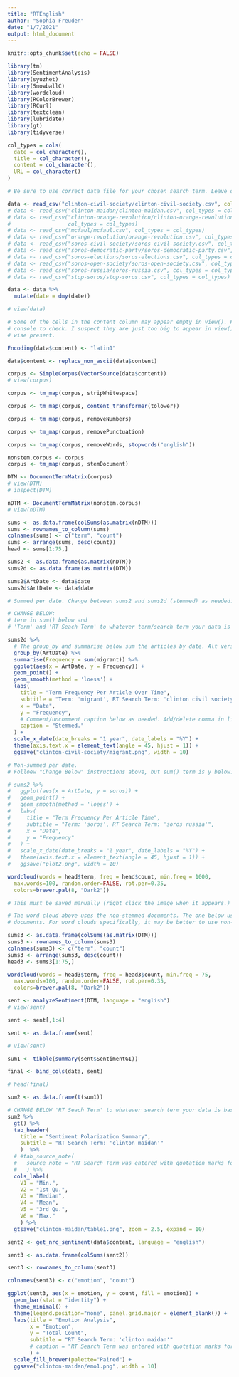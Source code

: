 ```yaml
---
title: "RTEnglish"
author: "Sophia Freuden"
date: "1/7/2021"
output: html_document
---
```


```r
knitr::opts_chunk$set(echo = FALSE)
```

```r
library(tm)
library(SentimentAnalysis)
library(syuzhet)
library(SnowballC)
library(wordcloud)
library(RColorBrewer)
library(RCurl)
library(textclean)
library(lubridate)
library(gt)
library(tidyverse)
```

```r
col_types = cols(
  date = col_character(),
  title = col_character(),
  content = col_character(),
  URL = col_character()
)

# Be sure to use correct data file for your chosen search term. Leave others commented out.

data <- read_csv("clinton-civil-society/clinton-civil-society.csv", col_types = col_types)
# data <- read_csv("clinton-maidan/clinton-maidan.csv", col_types = col_types)
# data <- read_csv("clinton-orange-revolution/clinton-orange-revolution.csv",
#                  col_types = col_types)
# data <- read_csv("mcfaul/mcfaul.csv", col_types = col_types)
# data <- read_csv("orange-revolution/orange-revolution.csv", col_types = col_types)
# data <- read_csv("soros-civil-society/soros-civil-society.csv", col_types = col_types)
# data <- read_csv("soros-democratic-party/soros-democratic-party.csv", col_types = col_types)
# data <- read_csv("soros-elections/soros-elections.csv", col_types = col_types)
# data <- read_csv("soros-open-society/soros-open-society.csv", col_types = col_types)
# data <- read_csv("soros-russia/soros-russia.csv", col_types = col_types)
# data <- read_csv("stop-soros/stop-soros.csv", col_types = col_types)

data <- data %>%
  mutate(date = dmy(date))

# view(data)

# Some of the cells in the content column may appear empty in view(). Print one row in
# console to check. I suspect they are just too big to appear in view(), but are other-
# wise present.
```

```r
Encoding(data$content) <- "latin1"

data$content <- replace_non_ascii(data$content)
```

```r
corpus <- SimpleCorpus(VectorSource(data$content))
# view(corpus)
```

```r
corpus <- tm_map(corpus, stripWhitespace)

corpus <- tm_map(corpus, content_transformer(tolower))

corpus <- tm_map(corpus, removeNumbers)

corpus <- tm_map(corpus, removePunctuation)

corpus <- tm_map(corpus, removeWords, stopwords("english"))
```

```r
nonstem.corpus <- corpus
corpus <- tm_map(corpus, stemDocument)
```

```r
DTM <- DocumentTermMatrix(corpus)
# view(DTM)
# inspect(DTM)
```

```r
nDTM <- DocumentTermMatrix(nonstem.corpus)
# view(nDTM)
```

```r
sums <- as.data.frame(colSums(as.matrix(nDTM)))
sums <- rownames_to_column(sums) 
colnames(sums) <- c("term", "count")
sums <- arrange(sums, desc(count))
head <- sums[1:75,]

sums2 <- as.data.frame(as.matrix(nDTM))
sums2d <- as.data.frame(as.matrix(DTM))
```

```r
sums2$ArtDate <- data$date
sums2d$ArtDate <- data$date
```

```r
# Summed per date. Change between sums2 and sums2d (stemmed) as needed.

# CHANGE BELOW:
# term in sum() below and
# 'Term' and 'RT Seach Term' to whatever term/search term your data is based on.

sums2d %>%
  # The group_by and summarise below sum the articles by date. Alt version c'd out below.
  group_by(ArtDate) %>% 
  summarise(Frequency = sum(migrant)) %>%
  ggplot(aes(x = ArtDate, y = Frequency)) +
  geom_point() +
  geom_smooth(method = 'loess') +
  labs(
    title = "Term Frequency Per Article Over Time",
    subtitle = "Term: 'migrant', RT Search Term: 'clinton civil society'",
    x = "Date",
    y = "Frequency",
    # Comment/uncomment caption below as needed. Add/delete comma in line above, too.
    caption = "Stemmed."
  ) +
  scale_x_date(date_breaks = "1 year", date_labels = "%Y") +
  theme(axis.text.x = element_text(angle = 45, hjust = 1)) +
  ggsave("clinton-civil-society/migrant.png", width = 10)
```

```r
# Non-summed per date.
# Folloew "Change Below" instructions above, but sum() term is y below.

# sums2 %>%
#   ggplot(aes(x = ArtDate, y = soros)) +
#   geom_point() +
#   geom_smooth(method = 'loess') +
#   labs(
#     title = "Term Frequency Per Article Time",
#     subtitle = "Term: 'soros', RT Search Term: 'soros russia'",
#     x = "Date",
#     y = "Frequency"
#   ) +
#   scale_x_date(date_breaks = "1 year", date_labels = "%Y") +
#   theme(axis.text.x = element_text(angle = 45, hjust = 1)) +
#   ggsave("plot2.png", width = 10)
```

```r
wordcloud(words = head$term, freq = head$count, min.freq = 1000,
  max.words=100, random.order=FALSE, rot.per=0.35, 
  colors=brewer.pal(8, "Dark2"))

# This must be saved manually (right click the image when it appears.)
```

```r
# The word cloud above uses the non-stemmed documents. The one below used the stemmed
# documents. For word clouds specifically, it may be better to use non-stemmed documents.
```

```r
sums3 <- as.data.frame(colSums(as.matrix(DTM)))
sums3 <- rownames_to_column(sums3) 
colnames(sums3) <- c("term", "count")
sums3 <- arrange(sums3, desc(count))
head3 <- sums3[1:75,]
```

```r
wordcloud(words = head3$term, freq = head3$count, min.freq = 75,
  max.words=100, random.order=FALSE, rot.per=0.35, 
  colors=brewer.pal(8, "Dark2"))
```

```r
sent <- analyzeSentiment(DTM, language = "english")
# view(sent)

sent <- sent[,1:4]

sent <- as.data.frame(sent)

# view(sent)

sum1 <- tibble(summary(sent$SentimentGI))

final <- bind_cols(data, sent)

# head(final)
```

```r
sum2 <- as.data.frame(t(sum1))

# CHANGE BELOW 'RT Seach Term' to whatever search term your data is based on.
sum2 %>%
  gt() %>%
  tab_header(
    title = "Sentiment Polarization Summary",
    subtitle = "RT Search Term: 'clinton maidan'"
    )  %>% 
  # #tab_source_note(
  #   source_note = "RT Search Term was entered with quotation marks for accuracy."
  #   ) %>% 
  cols_label(
    V1 = "Min.",
    V2 = "1st Qu.",
    V3 = "Median",
    V4 = "Mean",
    V5 = "3rd Qu.",
    V6 = "Max."
    ) %>% 
  gtsave("clinton-maidan/table1.png", zoom = 2.5, expand = 10)
```

```r
sent2 <- get_nrc_sentiment(data$content, language = "english")

sent3 <- as.data.frame(colSums(sent2))

sent3 <- rownames_to_column(sent3)

colnames(sent3) <- c("emotion", "count")
```

```r
ggplot(sent3, aes(x = emotion, y = count, fill = emotion)) +
  geom_bar(stat = "identity") +
  theme_minimal() +
  theme(legend.position="none", panel.grid.major = element_blank()) +
  labs(title = "Emotion Analysis",
       x = "Emotion",
       y = "Total Count",
       subtitle = "RT Search Term: 'clinton maidan'"
       # caption = "RT Search Term was entered with quotation marks for accuracy."
       ) +
  scale_fill_brewer(palette="Paired") +
  ggsave("clinton-maidan/emo1.png", width = 10)
```




